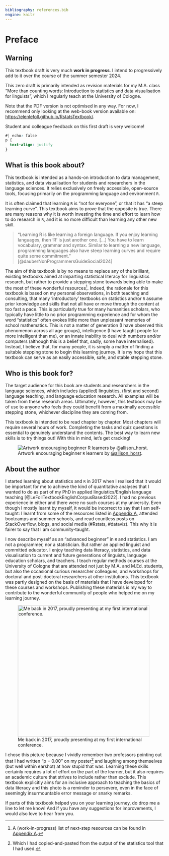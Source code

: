 ```yaml
---
bibliography: references.bib
engine: knitr
---
```


# Preface {.unnumbered}

::: callout-warning
## Warning

This textbook draft is very much **work in progress**. I intend to progressively add to it over the course of the summer semester 2024.

This zero draft is primarily intended as revision materials for my M.A. class "More than counting words: Introduction to statistics and data visualisation for linguists", which I regularly teach at the University of Cologne.

Note that the PDF version is not optimised in any way. For now, I recommend only looking at the web-book version available on: <https://elenlefoll.github.io/RstatsTextbook/>.

Student and colleague feedback on this first draft is very welcome!
:::

```css
#| echo: false
p {
  text-align: justify
}
```

## What is this book about?

This textbook is intended as a hands-on introduction to data management, statistics, and data visualisation for students and researchers in the language sciences. It relies exclusively on freely accessible, open-source tools, focusing primarily on the programming language and environment `R`.

It is often claimed that learning `R` is "not for everyone", or that it has "a steep learning curve". This textbook aims to prove that the opposite is true. There are many reasons why it is worth investing the time and effort to learn how to do research in `R`, and it is no more difficult than learning any other new skill.

> "Learning R is like learning a foreign language. If you enjoy learning languages, then ‘R’ is just another one. \[...\] You have to learn vocabulary, grammar and syntax. Similar to learning a new language, programming languages also have steep learning curves and require quite some commitment." [@dauberNonProgrammersGuideSocial2024]

The aim of this textbook is by no means to replace any of the brilliant, existing textbooks aimed at imparting statistical literacy for linguistics research, but rather to provide a stepping stone towards being able to make the most of these wonderful resources[^index-1]. Indeed, the rationale for this textbook is based on my personal observations, in both teaching and consulting, that many 'introductory' textbooks on statistics and/or `R` assume prior knowledge and skills that not all have or move through the content at too fast a pace. This is particularly true for many humanities scholars, who typically have little to no prior programming experience and for whom the word "statistics" often evokes little more than unpleasant memories of school mathematics. This is not a matter of generation (I have observed this phenomenon across all age groups), intelligence (I have taught people far more intelligent than me), or an innate inability to deal with numbers and/or computers (although this is a belief that, sadly, some have internalised). Instead, I believe that, for many people, it is simply a matter of finding a suitable stepping stone to begin this learning journey. It is my hope that this textbook can serve as an easily accessible, safe, and stable stepping stone.

[^index-1]: A (work-in-progress) list of next-step resources can be found in [Appendix A](https://elenlefoll.github.io/RstatsTextbook/FurtherResources.html).

## Who is this book for? {.unnumbered}

The target audience for this book are students and researchers in the language sciences, which includes (applied) linguistics, (first and second) language teaching, and language education research. All examples will be taken from these research areas. Ultimately, however, this textbook may be of use to anyone who feels they could benefit from a maximally accessible stepping stone, whichever discipline they are coming from.

This textbook is intended to be read chapter by chapter. Most chapters will require several hours of work. Completing the tasks and quiz questions is essential to genuinely understand the contents. The best way to learn new skills is to try things out! With this in mind, let's get cracking!

![Artwork encouraging beginner `R` learners by [\@allison_horst](https://allisonhorst.com/allison-horst).](images/RLearnersWeBelieve.png){#fig-WeBelieveinYou fig-alt="Header text saying 'R learners' above five friendly-looking monsters holding up signs that together read “we believe in you.”"}

## About the author

I started learning about statistics and `R` in 2017 when I realised that it would be important for me to achieve the kind of quantitative analyses that I wanted to do as part of my PhD in applied linguistics/English language teaching [@LeFollTextbookEnglishCorpusBased2022]. I had no previous experience in either and there were no such courses at my university. Even though I mostly learnt by myself, it would be incorrect to say that I am self-taught: I learnt from some of the resources listed in [Appendix A](#sec-AppendixA), attended bootcamps and summer schools, and read countless posts on StackOverflow, blogs, and social media (#Rstats, #dataviz). This why it is fairer to say that I am community-taught.

I now describe myself as an "advanced beginner" in `R` and statistics. I am not a programmer, nor a statistician. But rather an applied linguist and committed educator. I enjoy teaching data literacy, statistics, and data visualisation to current and future generations of linguists, language education scholars, and teachers. I teach regular methods courses at the University of Cologne that are attended not just by M.A. and M.Ed. students, but also the occasional curious researcher colleagues, and workshops for doctoral and post-doctoral researchers at other institutions. This textbook was partly designed on the basis of materials that I have developed for these courses and workshops. Publishing these materials is my way to contribute to the wonderful community of people who helped me on my learning journey.

![Me back in 2017, proudly presenting at my first international conference.](images/CL2017_6.jpeg){fig-alt="Photo of a white woman with glasses in her 30s smiling, wearing a floral top and a conference badge. She is standing in front of an academic poster entitled: Textbook English: A Corpus-Based Analysis of Language Use in EFL Textbooks." width="418"}

I chose this picture because I vividly remember two professors pointing out that I had written "p = 0.00" on my poster[^index-2] and laughing among themselves (but well within earshot) at how stupid that was. Learning these skills certainly requires a lot of effort on the part of the learner, but it also requires an academic culture that strives to include rather than exclude. This textbook explicitly aims for an inclusive approach to teaching the basics of data literacy and this photo is a reminder to persevere, even in the face of seemingly insurmountable error message or snarky remarks.

[^index-2]: Which I had copied-and-pasted from the output of the statistics tool that I had used.

If parts of this textbook helped you on your learning journey, do drop me a line to let me know! And if you have any suggestions for improvements, I would also love to hear from you.
